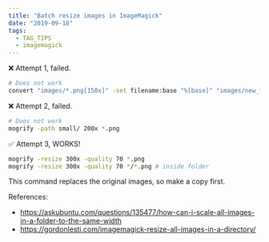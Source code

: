 ```yaml
---
title: "Batch resize images in ImageMagick"
date: "2019-09-18"
tags:
  - TAG_TIPS
  - imagemagick
---
```


❌ Attempt 1, failed.

```sh
# Does not work
convert "images/*.png[150x]" -set filename:base "%[base]" "images/new_folder/%[filename:base].png"
```

❌ Attempt 2, failed.

```sh
# Does not work
mogrify -path small/ 200x *.png
```

✅ Attempt 3, WORKS!

```sh
mogrify -resize 300x -quality 70 *.png
mogrify -resize 300x -quality 70 */*.png # inside folder
```

This command replaces the original images, so make a copy first.

References:

- https://askubuntu.com/questions/135477/how-can-i-scale-all-images-in-a-folder-to-the-same-width
- https://gordonlesti.com/imagemagick-resize-all-images-in-a-directory/
